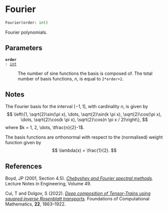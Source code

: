 # Fourier { #deep_tensor.Fourier }

```python
Fourier(order: int)
```

Fourier polynomials.

## Parameters {.doc-section .doc-section-parameters}

<code>[**order**]{.parameter-name} [:]{.parameter-annotation-sep} [[int](`int`)]{.parameter-annotation}</code>

:   The number of sine functions the basis is composed of. The  total number of basis functions, $n$, is equal to `2*order+2`.

## Notes {.doc-section .doc-section-notes}

The Fourier basis for the interval $[-1, 1]$, with cardinality $n$, 
is given by
$$
    \left\{1, \sqrt{2}\sin(\pi x), \dots, \sqrt{2}\sin(k \pi x), 
    \sqrt{2}\cos(\pi x), \dots, \sqrt{2}\cos(k \pi x), 
    \sqrt{2}\cos(n \pi x / 2)\right\},
$$
where $k = 1, 2, \dots, \tfrac{n}{2}-1$. 

The basis functions are orthonormal with respect to the 
(normalised) weight function given by
$$
    \lambda(x) = \frac{1}{2}.
$$

## References {.doc-section .doc-section-references}

Boyd, JP (2001, Section 4.5). *[Chebyshev and Fourier spectral 
methods](https://link.springer.com/book/9783540514879).* Lecture 
Notes in Engineering, Volume 49.

Cui, T and Dolgov, S (2022). *[Deep composition of Tensor-Trains 
using squared inverse Rosenblatt transports](https://doi.org/10.1007/s10208-021-09537-5).* 
Foundations of Computational Mathematics, **22**, 1863--1922.